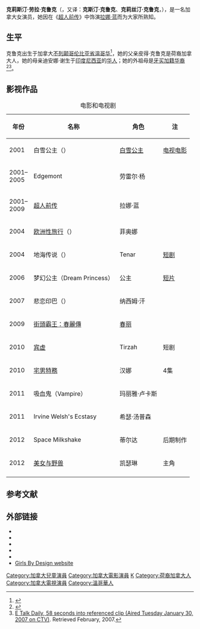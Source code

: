 {{Infobox person
| image        = Kristin Kreuk WonderCon 2013.jpg
| name         = 克莉斯汀·克鲁克<br />
{{lang|en|Kristin Kreuk}}
| caption      = 2013年3月，克魯克在{{le|WonderCon|WonderCon}}动漫展上
| birth_name   = Kristin Laura Kreuk
| birth_date   = {{Birth date and age|mf=yes|1982|12|30}}
| birth_place  = 加拿大[[不列颠哥伦比亚省|不列颠哥伦比亚省]][[温哥华|温哥华]]
| occupation   = 演员、制片
| years_active = 2001–至今
}}
'''克莉斯汀·劳拉·克鲁克'''（{{lang-en|'''Kristin Laura Kreuk'''}}，又译：'''克斯汀·克鲁克'''、'''克莉丝汀·克鲁克'''，{{bd|1982年|12月30日|}}），是一名加拿大女演员，她因在《[[超人前传|超人前传]]》中饰演[[拉娜·蓝|拉娜·蓝]]而为大家所熟知。

== 生平 ==
克鲁克出生于加拿大[[不列颠哥伦比亚省|不列颠哥伦比亚省]][[温哥华|温哥华]]<ref name="tvguide">{{Cite web|url=http://www.tvguide.com/celebrities/kristin-kreuk/bio/160978|title=Kristen Kreuk|publisher=[[TV_Guide|TV Guide]].com|accessdate=November 4, 2009|archive-date=2019-12-05|archive-url=https://web.archive.org/web/20191205013216/https://www.tvguide.com/celebrities/kristin-kreuk/bio/160978/|dead-url=no}}</ref>，她的父亲皮得·克鲁克是荷裔加拿大人，她的母亲迪安娜·谢生于[[印度尼西亚|印度尼西亚]]的[[华人|华人]]；她的外祖母是[[牙买加华人|牙买加籍华裔]]<ref>{{Cite document |last=Braun |first=Liz |title=Up, up and away |url=http://www.calgarysun.com/cgi-bin/publish.cgi?p=170555&x=articles&s=showbiz |archiveurl=https://web.archive.org/web/20080604155624/http://www.calgarysun.com/cgi-bin/publish.cgi?p=170555&x=articles&s=showbiz |archivedate=2008-06-04 |publisher=[[Calgary_Sun|Calgary Sun]] |date=2007-01-31 |accessdate=2008-04-26 |postscript= |deadurl=yes |journal= }}</ref><ref>[https://web.archive.org/web/20070928091842/http://www.kristinkreukespana.com/videos/Etalk5Questions.wmv E Talk Daily, 58 seconds into referenced clip (Aired Tuesday January 30, 2007 on CTV)]. Retrieved February, 2007.</ref>。

== 影视作品 ==
{| class="wikitable"
|+电影和电视剧
|-
! 年份
! 名称
! 角色
! 注
|-
| 2001
| 白雪公主（{{tsl|en|Snow White (TV film)|Snow White}}）
| [[白雪公主|白雪公主]]
| [[电视电影|电视电影]]
|-
| 2001–<br />2005
| Edgemont
| 劳雷尔·杨
|
|-
| 2001–<br />2009
| [[超人前传|超人前传]]
| 拉娜·蓝
|
|-
| 2004
| [[欧洲性旅行|欧洲性旅行]]（{{tsl|en|EuroTrip|EuroTrip}}）
| 菲奥娜
|
|-
| 2004
| 地海传说（{{tsl|en|Legend of Earthsea (TV miniseries)|Legend of Earthsea}}）
| Tenar
| [[短剧|短剧]]
|-
| 2006
| 梦幻公主（Dream Princess）
| 公主
| [[短片|短片]]
|-
| 2007
| 悲恋印巴（{{tsl|en|Partition (2007 film)|Partition}}）
| 纳西姆·汗
|
|-
| 2009
| [[街頭霸王：春麗傳|街頭霸王：春麗傳]]
| [[春丽_(游戏人物)|春丽]]
|
|-
| 2010
| [[賓漢_(迷你影集)|宾虚]]
| Tirzah
| 短剧
|-
| 2010
| [[宅男特務|宅男特務]]
| 汉娜
| 4集
|-
| 2011
| 吸血鬼（Vampire）
| 玛丽雅·卢卡斯
|
|-
| 2011
| Irvine Welsh's Ecstasy
| 希瑟·汤普森
|
|-
| 2012
| Space Milkshake
| 蒂尔达
| 后期制作
|-
| 2012
| [[美女与野兽_(电视剧)|美女与野兽]]
| 凯瑟琳
| 主角
|-
|}

== 参考文献 ==
{{reflist|2}}

==外部链接==
{{Sister project links|wikt=no |commons=Kristin Kreuk |b=no |n=no |q=:en:Kristin Kreuk |s=no |v=no |species=no |display=克莉斯汀·克鲁克}}
*{{twitter|MsKristinKreuk}}
*{{Facebook|KristinKreuk}}
*{{Instagram|mskristinlkreuk}}
*{{IMDB name|471036}}
*{{tcmdb name|545243}}
*[http://www.girlsbydesign.com Girls By Design website]

{{Authority control}}

{{DEFAULTSORT:Kreuk, Kristin}}
<!--[[Category:Actors_from_British_Columbia|Category:Actors from British Columbia]]-->
[[Category:加拿大兒童演員|Category:加拿大兒童演員]]
[[Category:加拿大電影演員|Category:加拿大電影演員]]
<!--[[Category:Canadian_karateka|Category:Canadian karateka]]-->
[[Category:加拿大華裔演員|K]]
[[Category:荷裔加拿大人|Category:荷裔加拿大人]]
<!--[[Category:Canadian_soap_opera_actors|Category:Canadian soap opera actors]]-->
[[Category:加拿大電視演員|Category:加拿大電視演員]]
[[Category:溫哥華人|Category:溫哥華人]]